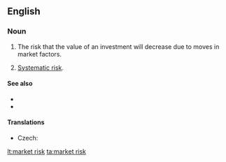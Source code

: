 ==English==

===Noun===
{{en-noun|head=[[market]] [[risk]]|s|-}}

# {{context|finance}} The risk that the value of an investment will decrease due to moves in market factors.
# {{context|finance}} [[systematic risk|Systematic risk]].

====See also====
*{{pedialite}}
*{{pedialite|Modern portfolio theory}}

====Translations====
{{trans-top|type of risk}}
* Czech: {{t-|cs|tržní riziko|n}}
{{trans-mid}}
{{trans-bottom}}

[[lt:market risk]]
[[ta:market risk]]